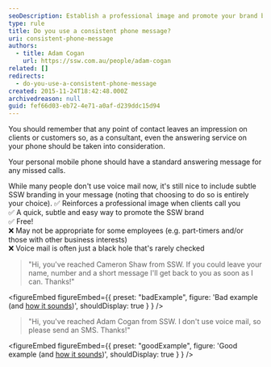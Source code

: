 ```yaml
---
seoDescription: Establish a professional image and promote your brand by using a consistent phone message, while also providing a clear way for clients to get back in touch.
type: rule
title: Do you use a consistent phone message?
uri: consistent-phone-message
authors:
  - title: Adam Cogan
    url: https://ssw.com.au/people/adam-cogan
related: []
redirects:
  - do-you-use-a-consistent-phone-message
created: 2015-11-24T18:42:48.000Z
archivedreason: null
guid: fef66d03-eb72-4e71-a0af-d239ddc15d94
---
```


You should remember that any point of contact leaves an impression on clients or customers so, as a consultant, even the answering service on your phone should be taken into consideration.

Your personal mobile phone should have a standard answering message for any missed calls.

While many people don't use voice mail now, it's still nice to include subtle SSW branding in your message (noting that choosing to do so is entirely your choice).
✅ Reinforces a professional image when clients call you\
✅ A quick, subtle and easy way to promote the SSW brand\
✅ Free!\
❌ May not be appropriate for some employees (e.g. part-timers and/or those with other business interests)\
❌ Voice mail is often just a black hole that's rarely checked

> "Hi, you've reached Cameron Shaw from SSW. If you could leave your name, number and a short message I'll get back to you as soon as I can. Thanks!"

<figureEmbed figureEmbed={{
  preset: "badExample",
  figure: 'Bad example (and [how it sounds](https://www.ssw.com.au/ssw/Standards/Rules/sounds/PhoneMessage.wav))',
  shouldDisplay: true
} } />


> "Hi, you've reached Adam Cogan from SSW. I don't use voice mail, so please send an SMS. Thanks!"

<figureEmbed figureEmbed={{
  preset: "goodExample",
  figure: 'Good example (and [how it sounds](https://github.com/SSWConsulting/SSW.Rules.Content/blob/main/rules/consistent-phone-message/adam_cogan_answering_message.m4a?raw=true))',
  shouldDisplay: true
} } />

